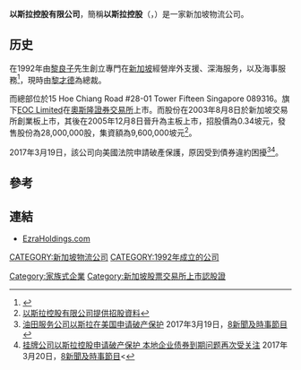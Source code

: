 '''以斯拉控股有限公司'''，簡稱'''以斯拉控股'''（'''{{lang-en|Ezra Holdings Limited}}'''，{{sgx|5DN}}）是一家新加坡物流公司。

==历史==
在1992年由[[黎良子|黎良子]]先生創立專門在[[新加坡|新加坡]]經營岸外支援、深海服务，以及海事服務<ref>{{Cite web |url=http://www.ezraholdings.com/about.php |title=以斯拉控股有限公司簡介（英文版） |accessdate=2012-11-02 |archive-date=2012-10-23 |archive-url=https://web.archive.org/web/20121023024720/http://www.ezraholdings.com/about.php |dead-url=no }}</ref>，現時由[[黎才德|黎才德]]為總裁。

而總部位於15 Hoe Chiang Road #28-01 Tower Fifteen Singapore 089316。旗下[[EOC_Limited|EOC Limited]]在[[奧斯隆證券交易所|奧斯隆證券交易所]]上市。而股份在2003年8月8日於新加坡交易所創業板上市，其後在2005年12月8日晉升為主板上市，招股價為0.34坡元，發售股份為28,000,000股，集資額為9,600,000坡元<ref>[http://info.sgx.com/webipo.nsf/IPOAttachmentsName/EZRA%20HOLDINGS%20LIMITED/$File/Ezra_clean_final.pdf 以斯拉控股有限公司提供招股資料]{{dead link|date=2018年5月 |bot=InternetArchiveBot |fix-attempted=yes }}</ref>。

2017年3月19日，該公司向美國法院申請破產保護，原因受到債券違約困擾<ref>[http://www.channel8news.sg/news8/business/20170319-wld-ezra/3608390.html 油田服务公司以斯拉在美国申请破产保护] {{Wayback|url=http://www.channel8news.sg/news8/business/20170319-wld-ezra/3608390.html |date=20170325201740 }}2017年3月19日，[[8新聞及時事節目|8新聞及時事節目]]</ref><ref>[http://www.channel8news.sg/news8/business/20170320-sg-ezra/3610162.html 挂牌公司以斯拉控股申请破产保护 本地企业债券到期问题再次受关注] {{Wayback|url=http://www.channel8news.sg/news8/business/20170320-sg-ezra/3610162.html |date=20170325202020 }}2017年3月20日，[[8新聞及時事節目|8新聞及時事節目]]<</ref>。

==參考==
{{reflist}}

==連結==
*[http://www.ezraholdings.com EzraHoldings.com]{{Wayback|url=http://www.ezraholdings.com/ |date=20121117000038 }}

[[CATEGORY:新加坡物流公司|CATEGORY:新加坡物流公司]]
[[Category:家族式企業|Category:家族式企業]]
[[Category:新加坡股票交易所上市認股證|Category:新加坡股票交易所上市認股證]]
[[CATEGORY:1992年成立的公司|CATEGORY:1992年成立的公司]]